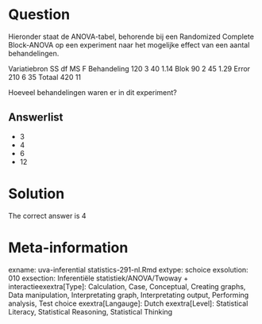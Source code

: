 Question
========

Hieronder staat de ANOVA-tabel, behorende bij een Randomized Complete Block-ANOVA op een experiment naar het mogelijke effect van een aantal behandelingen.

Variatiebron SS df MS F
Behandeling 120 3 40 1.14
Blok 90 2 45 1.29
Error 210 6 35
Totaal 420 11

Hoeveel behandelingen waren er in dit experiment? 

Answerlist
----------
* 3
* 4
* 6
* 12

Solution
========

The correct answer is  4 

Meta-information
================
exname: uva-inferential statistics-291-nl.Rmd 
extype: schoice 
exsolution: 010 
exsection: Inferentiële statistiek/ANOVA/Twoway + interactieexextra[Type]: Calculation, Case, Conceptual, Creating graphs, Data manipulation, Interpretating graph, Interpretating output, Performing analysis, Test choice 
exextra[Langauge]: Dutch 
exextra[Level]: Statistical Literacy, Statistical Reasoning, Statistical Thinking 

